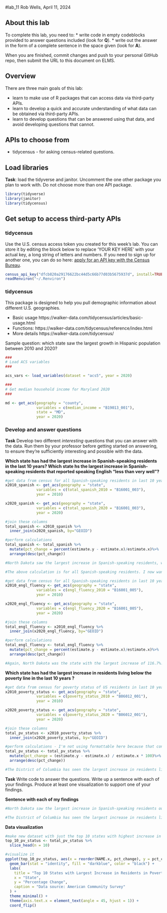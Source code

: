 #lab_11
Rob Wells, April 11, 2024

## About this lab

To complete this lab, you need to:
* write code in empty codeblocks provided to answer questions included (look for **Q**).
* write out the answer in the form of a complete sentence in the space given (look for **A**).

When you are finished, commit changes and push to your personal GitHub repo, then submit the URL to this document on ELMS.

## Overview

There are three main goals of this lab:

* learn to make use of R packages that can access data via third-party APIs.
* learn to develop a quick and accurate understanding of what data can be obtained via third-party APIs. 
* learn to develop questions that can be answered using that data, and avoid developing questions that cannot. 

## APIs to choose from
 

* tidycensus - for asking census-related questions.

## Load libraries

**Task**: load the tidyverse and janitor.  Uncomment the one other package you plan to work with.  Do not choose more than one API package.

```r
library(tidyverse)
library(janitor)
library(tidycensus)

```

## Get setup to access third-party APIs

### tidycensus

Use the U.S. census access token you created for this week's lab.  You can store it by editing the block below to replace 'YOUR KEY HERE' with your actual key, a long string of letters and numbers. If you need to sign up for another one, you can do so here:  [apply for an API key with the Census Bureau](https://api.census.gov/data/key_signup.html). 

```r
census_api_key("dfcb820a29176622bc44d5c66b77d03b5675937d", install=TRUE, overwrite = TRUE)
readRenviron("~/.Renviron")
```



### tidycensus

This package is designed to help you pull demographic information about different U.S. geographies.

* Basic usage https://walker-data.com/tidycensus/articles/basic-usage.html
* Functions: https://walker-data.com/tidycensus/reference/index.html
* More details https://walker-data.com/tidycensus/

Sample question: which state saw the largest growth in Hispanic population between 2010 and 2020?

```r

###
# Load ACS variables
###

acs_vars <- load_variables(dataset = "acs5", year = 2020)

###
# Get median household income for Maryland 2020
###

md <- get_acs(geography = "county",
              variables = c(median_income = "B19013_001"),
              state = "MD",
              year = 2020) 


```

### Develop and answer questions

**Task** Develop two different *interesting* questions that you can answer with the data. Run them by your professor before getting started on answering, to ensure they're sufficiently interesting and possible with the data. 


**Which state has had the largest increase in Spanish-speaking residents in the last 10 years? Which state hs the largest increase in Spanish-speaking residents that reported speaking English "less than very well"?**
```r
#get data from census for all Spanish-speaking residents in last 10 years
x2010_spanish <- get_acs(geography = "state",
              variables = c(total_spanish_2010 = "B16001_003"),
              year = 2010) 

x2020_spanish <- get_acs(geography = "state",
              variables = c(total_spanish_2020 = "B16001_003"),
              year = 2020) 

#join these columns 
total_spanish <- x2010_spanish %>%
  inner_join(x2020_spanish, by="GEOID")

#perform calculations
total_spanish <- total_spanish %>%
  mutate(pct_change = percent(estimate.y - estimate.x)/estimate.x)%>%
  arrange(desc(pct_change))

#North Dakota saw the largest increase in Spanish-speaking residents, with a 62.5% increase from 2010 to 2020. 8,183 residents were Spanish-speaking in 2010 compared to 13,295 in 2020.

#The above calculation is for all Spanish-speaking residents. I now want to look at which state had the highest increase in Spanish-speaking residents who reported speaking English "less than very well" from 2010 to 2020. 

#get data from census for all Spanish-speaking residents in last 10 years
x2010_engl_fluency <- get_acs(geography = "state",
              variables = c(engl_fluency_2010 = "B16001_005"),
              year = 2010) 

x2020_engl_fluency <- get_acs(geography = "state",
              variables = c(engl_fluency_2020 = "B16001_005"),
              year = 2020) 

#join these columns 
total_engl_fluency <- x2010_engl_fluency %>%
  inner_join(x2020_engl_fluency, by="GEOID")

#perform calculations
total_engl_fluency <- total_engl_fluency %>%
  mutate(pct_change = percent(estimate.y - estimate.x)/estimate.x)%>%
  arrange(desc(pct_change))

#Again, North Dakota was the state with the largest increase of 116.7%. 1787 people reported sepaking English "less than very well" in 2010 compared with 3873 in 2020.  

```

**Which state has had the largest increase in residents living below the poverty line in the last 10 years ? **

```r
#get data from census for poverty status of US residents in last 10 years. This data is telling us how many people in the given area have been determined to be poverty status
x2010_poverty_status <- get_acs(geography = "state",
              variables = c(poverty_status_2010 = "B06012_001"),
              year = 2010) 

x2020_poverty_status <- get_acs(geography = "state",
              variables = c(poverty_status_2020 = "B06012_001"),
              year = 2020)

#join these columns 
total_pv_status <- x2010_poverty_status %>%
  inner_join(x2020_poverty_status, by="GEOID")

#perform calculations - I'm not using formattable here because that converts the values into characters and makes it difficult to visualize
total_pv_status <- total_pv_status %>%
  mutate(pct_change = (estimate.y - estimate.x) / estimate.x * 100)%>%
  arrange(desc(pct_change))

#The District of Columbia has seen the largest increase in residents living below the poverty line, with a 21.4% rise from 2010 to 2020. There were 551,331 people living in poverty in 2010 compared to 669,089 living in poverty in 2020.

```


**Task** Write code to answer the questions.  Write up a sentence with each of your findings. Produce at least one visualization to support one of your findings.

**Sentence with each of my findings**
```r
#North Dakota saw the largest increase in Spanish-speaking residents out of all US states, with a 62.5% increase from 2010 to 2020 as well as a 116.7% increase in Spanish-speakng residents who reported speaking English "less than very well" in the same time period. 

#The District of Columbia has seen the largest increase in residents living below the poverty line out of all US states, with a 21.4% rise from 2010 to 2020. 

```

**Data visualization**
```r
#make new dataset with just the top 10 states with highest increase in residents in poverty from 2010 to 2020
top_10_pv_status <- total_pv_status %>%
  slice_head(n = 10)

#visualize it 
ggplot(top_10_pv_status, aes(x = reorder(NAME.x, pct_change), y = pct_change)) +
  geom_bar(stat = "identity", fill = "darkblue", color = "black") +
  labs(
    title = "Top 10 States with Largest Increase in Residents in Poverty from 2010 to 2020",
    x = "State",
    y = "Percentage Change",
    caption = "Data source: American Community Survey"
  ) +
  theme_minimal() +
  theme(axis.text.x = element_text(angle = 45, hjust = 1)) +
  coord_flip()
```


